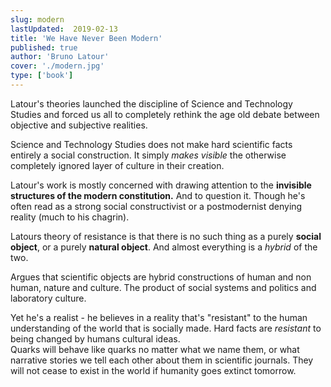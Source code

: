 ```yaml
---
slug: modern
lastUpdated:  2019-02-13
title: 'We Have Never Been Modern'
published: true
author: 'Bruno Latour'
cover: './modern.jpg'
type: ['book']
---
```


Latour's theories launched the discipline of Science and Technology Studies and forced us all to completely rethink the age old debate between objective and subjective realities. 

Science and Technology Studies  does not make hard scientific facts entirely a social construction. It simply _makes visible_ the otherwise completely ignored layer of culture in their creation. 

Latour's work is mostly concerned with drawing attention to the **invisible structures of the modern constitution.** And to question it. Though he's often read as a strong social constructivist or a postmodernist denying reality (much to his chagrin).

Latours theory of resistance is that there is no such thing as a purely **social object**, or a purely **natural object**. And almost everything is a _hybrid_ of the two. 

Argues that scientific objects are hybrid constructions of human and non human, nature and culture. The product of social systems and politics and laboratory culture. 

Yet he's a realist - he believes in a reality that's "resistant" to the human understanding of the world that is socially made. Hard facts are _resistant_ to being changed by humans cultural ideas.  
Quarks will behave like quarks no matter what we name them, or what narrative stories we tell each other about them in scientific journals. They will not cease to exist in the world if humanity goes extinct tomorrow.
